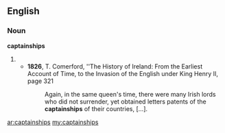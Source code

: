 ==English==
===Noun===
'''captainships'''
#{{plural of|captainship}}
#*'''1826''', T. Comerford, ''The History of Ireland: From the Earliest Account of Time, to the Invasion of the English under King Henry II, page 321
#*:Again, in the same queen's time, there were many Irish lords who did not surrender, yet obtained letters patents of the '''captainships''' of their countries, […].

[[ar:captainships]]
[[my:captainships]]